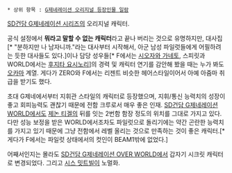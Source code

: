  * 상위 항목 : [[G제네레이션 오리지널 등장인물 일람]]

[[SD건담 G제네레이션 시리즈]]의 오리지널 캐릭터.

공식 설정에서 '''뭐라고 말할 수 없는 캐릭터'''라고 끝나 버리는 것으로 유명하지만, 대사집[* "분하지만 나 남자니까."라는 대사부터 시작해서, 아군 남성 파일럿들에게 어필하려는 듯한 대사들도 있다.]이나 담당 성우들[* F에서는 [[시오자와 가네토]], 스피릿과 WORLD에서는 [[후지타 요시노리]]]의 경력 및 캐릭터 연기를 감안해 봤을 때는 누가 봐도 [[오카마]] 계열. 게다가 ZERO와 F에서는 리젠트 비슷한 헤어스타일이어서 아예 아줌마 취급을 받기도 했다.

초대 G제네에서부터 지휘관 스타일의 캐릭터로 등장했으며, 지휘/통신 능력치의 성장이 좋고 회피능력도 괜찮기 때문에 전함 크루로서 매우 좋은 인재. [[SD건담 G제네레이션 WORLD]]에서도 [[제논 티겔]]의 뒤를 잇는 2번함 함장 정도의 위치를 그대로 가지고 있다. 다만 성능 보정을 받은 WORLD에서조차도 파일럿으로 돌리기에는 약간 곤란한 능력치를 가지고 있기 때문에 그냥 전함에서 레벨 올리는 것으로 만족하는 것이 좋은 캐릭터.[* 게다가 F에서는 파일럿 상태에서의 컷인이 BEAM1밖에 없었다.]

어째서인지는 몰라도 [[SD건담 G제네레이션 OVER WORLD]]에서 갑자기 시크릿 캐릭터로 변경되었다. 그리고 [[시스 밋트빌]]이 노멀화.
